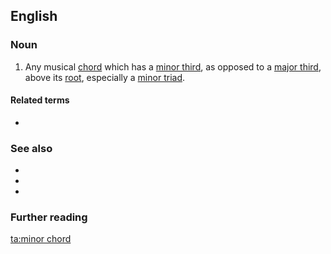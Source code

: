 ==English==

===Noun===
{{en-noun}}

# {{lb|en|music}} Any musical [[chord]] which has a [[minor third]], as opposed to a [[major third]], above its [[root]], especially a [[minor triad]].

====Related terms====
* {{l|en|major chord}}

===See also===
* {{l|en|augmented chord}}
* {{l|en|diminished chord}}
* {{l|en|suspended chord}}

===Further reading===
{{pedia|minor chord}}

[[ta:minor chord]]